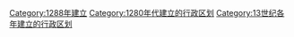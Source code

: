 {{Cat topic in year| topic=建立的行政区划|year=1288}}
[[Category:1288年建立|Category:1288年建立]]
[[Category:1280年代建立的行政区划|Category:1280年代建立的行政区划]]
[[Category:13世纪各年建立的行政区划|Category:13世纪各年建立的行政区划]]
